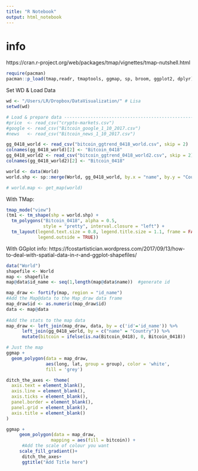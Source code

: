 ```yaml
---
title: "R Notebook"
output: html_notebook
---
```


# info
https://cran.r-project.org/web/packages/tmap/vignettes/tmap-nutshell.html

```r
require(pacman)
pacman::p_load(tmap,readr, tmaptools, ggmap, sp, broom, ggplot2, dplyr)

```

Set WD & Load Data
```r
wd <- "/Users/LR/Dropbox/DataVisualization/" # Lisa
setwd(wd)

# Load & prepare data -----------------------------------------------------
#price  <- read_csv("crypto-markets.csv")
#google <- read_csv("Bitcoin_google_1_10_2017.csv")
#news   <- read_csv("Bitcoin_news_1_10_2017.csv")

gg_0418_world <- read_csv("bitcoin_ggtrend_0418_world.csv", skip = 2)
colnames(gg_0418_world)[2] <- "Bitcoin_0418"
gg_0418_world2 <- read_csv("bitcoin_ggtrend_0418_world2.csv", skip = 2)
colnames(gg_0418_world2)[2] <- "Bitcoin_0418"


```



```r
world <- data(World)
world.shp <- sp::merge(World, gg_0418_world, by.x = "name", by.y = "Country", all.x = T)

# world.map <- get_map(world)
```

With TMap:
```r
tmap_mode("view")
(tm1 <- tm_shape(shp = world.shp) +
  tm_polygons("Bitcoin_0418", alpha = 0.5, 
              style = "pretty", interval.closure = "left") +
  tm_layout(legend.text.size = 0.8, legend.title.size = 1.1, frame = FALSE, 
            legend.outside = TRUE))

```

With GGplot
info: https://fcostartistician.wordpress.com/2017/09/13/how-to-deal-with-spatial-data-in-r-and-ggplot-shapefiles/
```r
data("World")
shapefile <- World
map <- shapefile
map@data$id_name <- seq(1,length(map@data$name))  #generate id

map_draw <- fortify(map, region = "id_name")
#Add the Map@data to the Map_draw data frame
map_draw$id <- as.numeric(map_draw$id)
data <- map@data
 
#Add the stats to the map data
map_draw <- left_join(map_draw, data, by = c('id'='id_name')) %>% 
      left_join(gg_0418_world, by = c("name" = "Country")) %>% 
      mutate(bitcoin = ifelse(is.na(Bitcoin_0418), 0, Bitcoin_0418))

# Just the map
ggmap +
  geom_polygon(data = map_draw,
               aes(long, lat, group = group), color = 'white',
               fill = 'grey') 

ditch_the_axes <- theme(
  axis.text = element_blank(),
  axis.line = element_blank(),
  axis.ticks = element_blank(),
  panel.border = element_blank(),
  panel.grid = element_blank(),
  axis.title = element_blank()
)

ggmap +
     geom_polygon(data = map_draw,
                 mapping = aes(fill = bitcoin)) +
      #Add the scale of colour you want
     scale_fill_gradient()+
      ditch_the_axes+
      ggtitle("Add Title here")




```

